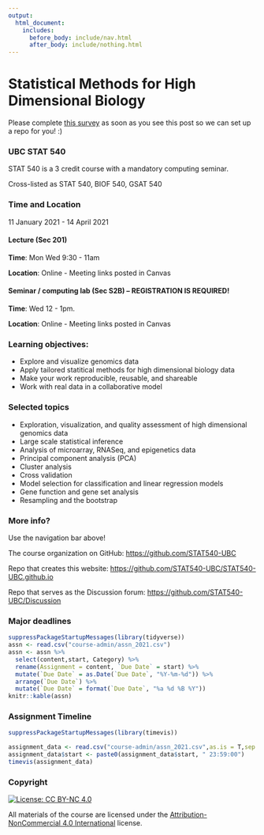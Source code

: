 ```yaml
---
output:
  html_document:
    includes:
      before_body: include/nav.html
      after_body: include/nothing.html
---
```



# Statistical Methods for High Dimensional Biology
<span style="color: red"></span>

Please complete <span style="color: blue">[this survey](https://docs.google.com/forms/d/e/1FAIpQLSd8WlRLiBRaNrNk5PEY87nLkEPjZ60BcdTMUU0JAQRyMkkNsg/viewform?usp=sf_link)</span> as soon as you see this post so we can set up a repo for you! :) 

### UBC STAT 540

STAT 540 is a 3 credit course with a mandatory computing seminar.

Cross-listed as STAT 540, BIOF 540, GSAT 540

### Time and Location

11 January 2021 - 14 April 2021

#### Lecture (Sec 201)

**Time**: Mon Wed 9:30 - 11am

**Location**: Online - Meeting links posted in Canvas

#### Seminar / computing lab (Sec S2B) -- REGISTRATION IS REQUIRED!

**Time**: Wed 12 - 1pm. 

**Location**: Online - Meeting links posted in Canvas

### Learning objectives:

  * Explore and visualize genomics data
  * Apply tailored statitical methods for high dimensional biology data
  * Make your work reproducible, reusable, and shareable
  * Work with real data in a collaborative model

### Selected topics

  * Exploration, visualization, and quality assessment of high dimensional genomics data
  * Large scale statistical inference
  * Analysis of microarray, RNASeq, and epigenetics data
  * Principal component analysis (PCA)
  * Cluster analysis
  * Cross validation
  * Model selection for classification and linear regression models
  * Gene function and gene set analysis
  * Resampling and the bootstrap

### More info?

Use the navigation bar above!

The course organization on GitHub: <https://github.com/STAT540-UBC>  

Repo that creates this website: <https://github.com/STAT540-UBC/STAT540-UBC.github.io>

Repo that serves as the Discussion forum: <https://github.com/STAT540-UBC/Discussion>

### Major deadlines
```r
suppressPackageStartupMessages(library(tidyverse))
assn <- read.csv("course-admin/assn_2021.csv")
assn <- assn %>% 
  select(content,start, Category) %>%
  rename(Assignment = content, `Due Date` = start) %>%
  mutate(`Due Date` = as.Date(`Due Date`, "%Y-%m-%d")) %>%
  arrange(`Due Date`) %>% 
  mutate(`Due Date` = format(`Due Date`, "%a %d %B %Y"))
knitr::kable(assn)
```

### Assignment Timeline

```r
suppressPackageStartupMessages(library(timevis))

assignment_data <- read.csv("course-admin/assn_2021.csv",as.is = T,sep = ",")
assignment_data$start <- paste0(assignment_data$start, " 23:59:00")
timevis(assignment_data)
```

### Copyright 

[![License: CC BY-NC 4.0](https://licensebuttons.net/l/by-nc/4.0/80x15.png)](https://creativecommons.org/licenses/by-nc/4.0/)

All materials of the course are licensed under the [Attribution-NonCommercial 4.0 International](https://creativecommons.org/licenses/by-nc/4.0/) license.
